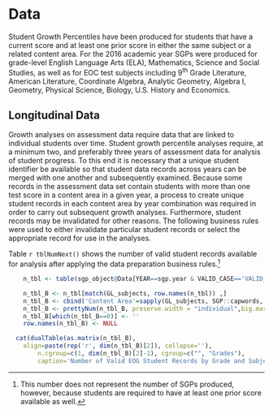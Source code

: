 #  Data

Student Growth Percentiles have been produced for students that have a current score and at least one prior score in either the same subject or a related content area.  For the 2016 academic year SGPs were produced for grade-level English Language Arts (ELA), Mathematics, Science and Social Studies, as well as for EOC test subjects including 9<sup>th</sup> Grade Literature, American Literature, Coordinate Algebra, Analytic Geometry, Algebra I, Geometry, Physical Science, Biology, U.S. History and Economics.

## Longitudinal Data
Growth analyses on assessment data require data that are linked to individual students over time.  Student growth percentile analyses require, at a minimum two, and preferably three years of assessment data for analysis of student progress.  To this end it is necessary that a unique student identifier be available so that student data records across years can be merged with one another and subsequently examined.  Because some records in the assessment data set contain students with more than one test score in a content area in a given year, a process to create unique student records in each content area by year combination was required in order to carry out subsequent growth analyses.  Furthermore, student records may be invalidated for other reasons.  The following business rules were used to either invalidate particular student records or select the appropriate record for use in the analyses.


Table `r tblNumNext()` shows the number of valid student records available for analysis after applying the data preparation business rules.^[This number does not represent the number of SGPs produced, however, because students are required to have at least one prior score available as well.]

```r
	n_tbl <- table(sgp_object@Data[YEAR==sgp.year & VALID_CASE=='VALID_CASE']$CONTENT_AREA, sgp_object@Data[YEAR==sgp.year & VALID_CASE=='VALID_CASE']$GRADE)
```
```r
	n_tbl_B <- n_tbl[match(GL_subjects, row.names(n_tbl)) ,]
	n_tbl_B <- cbind('Content Area'=sapply(GL_subjects, SGP::capwords, special.words=c("ELA", "US")), n_tbl_B)
	n_tbl_B <- prettyNum(n_tbl_B, preserve.width = "individual",big.mark=',')
	n_tbl_B[which(n_tbl_B==0)] <- ''
	row.names(n_tbl_B) <- NULL

  cat(dualTable(as.matrix(n_tbl_B), 
  	align=paste(rep('r', dim(n_tbl_B)[2]), collapse=''),
		n.cgroup=c(1, dim(n_tbl_B)[2]-1), cgroup=c("", "Grades"),
		caption='Number of Valid EOG Student Records by Grade and Subject for 2016'))
```

